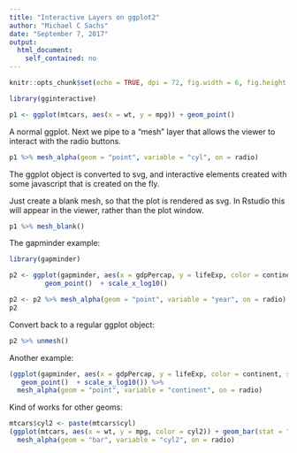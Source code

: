 ```yaml
---
title: "Interactive Layers on ggplot2"
author: "Michael C Sachs"
date: "September 7, 2017"
output: 
  html_document: 
    self_contained: no
---
```


```r
knitr::opts_chunk$set(echo = TRUE, dpi = 72, fig.width = 6, fig.height = .618 * 6)

```



```r
library(gginteractive)

p1 <- ggplot(mtcars, aes(x = wt, y = mpg)) + geom_point()
```

A normal ggplot. Next we pipe to a "mesh" layer that allows the viewer to interact with the radio buttons. 


```r
p1 %>% mesh_alpha(geom = "point", variable = "cyl", on = radio)
```


The ggplot object is converted to svg, and interactive elements created with some javascript that is created on the fly. 

Just create a blank mesh, so that the plot is rendered as svg. In Rstudio this will appear in the viewer, rather than the plot window. 

```r
p1 %>% mesh_blank()
```




The gapminder example: 


```r
library(gapminder)

p2 <- ggplot(gapminder, aes(x = gdpPercap, y = lifeExp, color = continent, size = pop)) +
         geom_point()  + scale_x_log10() 

p2 <- p2 %>% mesh_alpha(geom = "point", variable = "year", on = radio)
p2
```


Convert back to a regular ggplot object: 


```r
p2 %>% unmesh()
```



Another example: 


```r
(ggplot(gapminder, aes(x = gdpPercap, y = lifeExp, color = continent, size = pop)) +
   geom_point()  + scale_x_log10()) %>%
  mesh_alpha(geom = "point", variable = "continent", on = radio)
```


Kind of works for other geoms: 

```r
mtcars$cyl2 <- paste(mtcars$cyl)
(ggplot(mtcars, aes(x = wt, y = mpg, color = cyl2)) + geom_bar(stat = "identity")) %>%
  mesh_alpha(geom = "bar", variable = "cyl2", on = radio)
```




